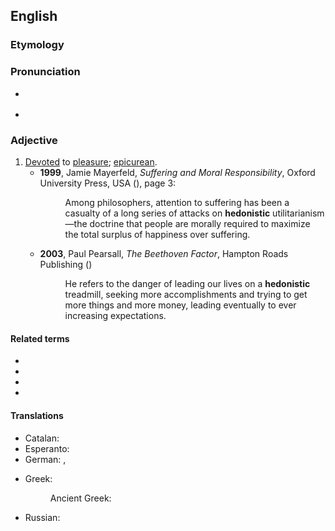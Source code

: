 ==English==

===Etymology===
{{suffix|en|hedonist|ic}}

===Pronunciation===
* {{a|UK}} {{IPA|en|/ˈhɛdənɪstɪk/}}
* {{a|GA}} {{IPA|en|/hidəˈnɪstɪk/}}

===Adjective===
{{en-adj}}

# [[devote|Devoted]] to [[pleasure]]; [[epicurean]].
#* '''1999''', Jamie Mayerfeld, ''Suffering and Moral Responsibility'', Oxford University Press, USA ({{ISBN|9780195348217}}), page 3:
#*: Among philosophers, attention to suffering has been a casualty of a long series of attacks on '''hedonistic''' utilitarianism—the doctrine that people are morally required to maximize the total surplus of happiness over suffering.
#* '''2003''', Paul Pearsall, ''The Beethoven Factor'', Hampton Roads Publishing ({{ISBN|9781571743978}})
#*: He refers to the danger of leading our lives on a '''hedonistic''' treadmill, seeking more accomplishments and trying to get more things and more money, leading  eventually to ever increasing expectations.

====Related terms====
* {{l|en|hedonic}}
* {{l|en|hedonism}}
* {{l|en|hedonist}}
* {{l|en|hedonistically}}

====Translations====
{{trans-top|devoted to pleasure}}
* Catalan: {{t+|ca|hedonista}}
* Esperanto: {{t|eo|hedonisma}}
* German: {{t+|de|hedonistisch}}, {{t+|de|genusssüchtig}}
{{trans-mid}}
* Greek:
*: Ancient Greek: {{t|grc|φιλήδονος}}
* Russian: {{t+|ru|гедонисти́ческий|m}}
{{trans-bottom}}
{{C|en|Personality}}